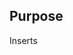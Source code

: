 {{Extension
|name        = AddScriptCss
|status      = stable
|type1       = tag
|type2       = parser function
|author      = [[user:jldupont|Jean-Lou Dupont]]
|image       =
|version     = 1.0.0
|update      =
|mediawiki   = 1.10, 1.11
|download    = [http://mediawiki.googlecode.com/svn/trunk/extensions/AddScriptCss/ SVN]
|readme      =
|changelog   = See SVN ($Id: AddScriptCss.php 822 2007-09-30 13:28:36Z jeanlou.dupont $)
|description = 
|parameters  =
|rights      =
|example     =
}}
== Purpose== 
Inserts <script> & <link> (i.e. CSS) scripts at the bottom of the page's head or within the page's body. 
Securily insert arbitrary code to the page's head using <addtohead>.

== Features ==
* Security: local files (URI) only
** Files must be located in wiki installation home directory/scripts
* <code><addtohead>some html code here></addtohead></code>
* Security:
** Only 'edit' restricted pages can access 'addtohead' functionality.
* Use global variable '$bwScriptsDirectory' to customize scripts directory

== Examples ==
<pre><addscript src='local URL' /></pre>
* (R1) e.g. <addscript src=/sarissa/sarissa type=js />
* (R2) e.g. {{#addscript: src=/styleinfo|pos=head|type=css}}

:R1) Results in <code>/home/scripts/sarissa/sarissa.js</code> being added to the page's body section provided the said file exists.

:R2) The CSS file <code>/home/scripts/styleinfo.css</code> will be added to the page's HEAD section (provided it exists).

== Syntax ==
Form 1: <addscript src=filename [type={js|css}] [pos={head|body}] />

Form 2: {{#addscript:src=filename [|type={js|css} [|pos={head|body}] }}

If no 'type' field is present, then the extension assumes 'js'.

If no 'pos' field is present, then the extension assumes 'body'

== USAGE NOTES ==
* When using 'pos=body', it is recommended to use the extension 'ParserCacheControl' in order to better integrate this extension with the standard MW parser cache.
* Use the global variable <code>$bwScriptsDirectory</code> to set a new directory for the scripts
** e.g. <code>$bwScriptsDirectory = 'scripts'; </code> will result in <code>$IP.'/'.$scripts</code> to be used.
 
== Dependency ==
* Depends on [[Extension:StubManager]]

== History ==
* Adjusted for new ExtensionClass version (no automatic registering of hooks of ExtensionClass)
* Adjusted singleton invocation to end of file (PHP limitation)
* Imported required functionality from ExtensionClass
* Imported 'addtohead' tag functionality from SecureHTML extension
* Removed dependency on ExtensionClass
* Added support for a global setting '$bwScriptsDirectory'
* Fixed issue when $IP !== $wgScriptPath
=== 1.0.0 ===
* Moved to PEAR repository

{{pear:AddScriptCss}}

== TODO ==
* internationalize
* Support for customization of scripts directory without touching LocalSettings.php

=== See also ===
*[[Extension:CSS]] ''- a similar extension allowing stylesheets residing in other articles to be added to the page''

[[category:Script embedding extensions]]
